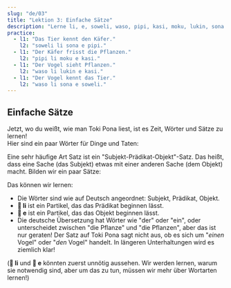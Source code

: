 ```yaml
---
slug: "de/03"
title: "Lektion 3: Einfache Sätze"
description: "Lerne li, e, soweli, waso, pipi, kasi, moku, lukin, sona!"
practice:
  - l1: "Das Tier kennt den Käfer."
    l2: "soweli li sona e pipi."
  - l1: "Der Käfer frisst die Pflanzen."
    l2: "pipi li moku e kasi."
  - l1: "Der Vogel sieht Pflanzen."
    l2: "waso li lukin e kasi."
  - l1: "Der Vogel kennt das Tier."
    l2: "waso li sona e soweli."
---
```



## Einfache Sätze

Jetzt, wo du weißt, wie man Toki Pona liest, ist es Zeit, Wörter und Sätze zu lernen!  
Hier sind ein paar Wörter für Dinge und Taten:

<List>
  <Word sl="soweli" m="Landtier, wie eine Katze, ein Hund, eine Maus, ein Elefant" />
  <Word sl="waso" m="Vogel, wie eine Taube, eine Gans, eine Eule" />
  <Word sl="pipi" m="Insekt, wie ein Käfer, eine Ameise, ein Schmetterling, eine Spinne" />
  <Word sl="kasi" m="Pflanze, wie ein Kleeblatt, eine Birke, ein Kaktus, Moos" />
  <Word sl="moku" m="zu sich nehmen" />
  <Word sl="lukin" m="sehen" />
  <Word sl="sona" m="wissen" />
</List>

Eine sehr häufige Art Satz ist ein "Subjekt-Prädikat-Objekt"-Satz. Das heißt, dass eine Sache (das Subjekt) etwas mit einer anderen Sache (dem Objekt) macht. Bilden wir ein paar Sätze:

<List>
  <Sentence sl="soweli li moku e kasi." m="Das Tier frisst Pflanzen." />
  <Sentence sl="waso li moku e pipi." m="Der Vogel frisst Käfer." />
  <Sentence sl="pipi li lukin e soweli." m="Das Insekt sieht ein Tier." />
  <Sentence sl="waso li sona e kasi." m="Der Vogel kennt den Baum." />
</List>

Das können wir lernen:

- Die Wörter sind wie auf Deutsch angeordnet: Subjekt, Prädikat, Objekt.
- **󱤧 li** ist ein Partikel, das das Prädikat beginnen lässt.
- **󱤉 e** ist ein Partikel, das das Objekt beginnen lässt.
- Die deutsche Übersetzung hat Wörter wie "der" oder "ein", oder unterscheidet zwischen "die Pflanze" und "die Pflanzen", aber das ist nur geraten! Der Satz auf Toki Pona sagt nicht aus, ob es sich um "*einen* Vogel" oder "*den* Vogel" handelt. In längeren Unterhaltungen wird es ziemlich klar!

(**󱤧 li** und **󱤉 e** könnten zuerst unnötig aussehen. Wir werden lernen, warum sie notwendig sind, aber um das zu tun, müssen wir mehr über Wortarten lernen!)

<Practice exercises={frontmatter.practice} client:load />
